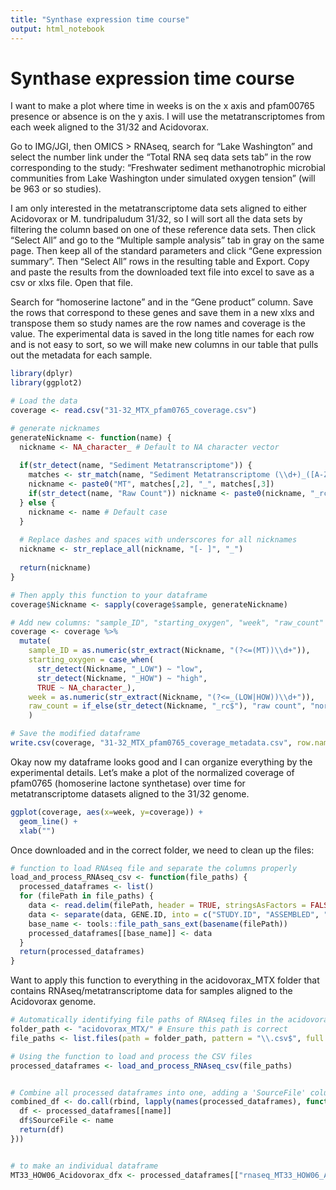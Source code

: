 ```yaml
---
title: "Synthase expression time course"
output: html_notebook
---
```


# Synthase expression time course
I want to make a plot where time in weeks is on the  x axis and pfam00765 presence or absence is on the y axis. I will use the metatranscriptomes from each week aligned to the 31/32 and Acidovorax. 

Go to IMG/JGI, then OMICS > RNAseq, search for "Lake Washington" and select the number link under the "Total RNA seq data sets tab" in the row corresponding to the study: "Freshwater sediment methanotrophic microbial communities from Lake Washington under simulated oxygen tension" (will be 963 or so studies).

I am only interested in the metatranscriptome data sets aligned to either Acidovorax or M. tundripaludum 31/32, so I will sort all the data sets by filtering the column based on one of these reference data sets. Then click "Select All" and go to the "Multiple sample analysis" tab in gray on the same page. Then keep all of the standard parameters and click "Gene expression summary". Then "Select All" rows in the resulting table and Export. Copy and paste the results from the downloaded text file into excel to save as a csv or xlxs file. Open that file.

Search for "homoserine lactone" and in the "Gene product" column. Save the rows that correspond to these genes and save them in a new xlxs and transpose them so study names are the row names and coverage is the value. The experimental data is saved in the long title names for each row and is not easy to sort, so we will make new columns in our table that pulls out the metadata for each sample. 

```r
library(dplyr)
library(ggplot2)
```


```r
# Load the data
coverage <- read.csv("31-32_MTX_pfam0765_coverage.csv")

# generate nicknames
generateNickname <- function(name) {
  nickname <- NA_character_ # Default to NA character vector
  
  if(str_detect(name, "Sediment Metatranscriptome")) {
    matches <- str_match(name, "Sediment Metatranscriptome (\\d+)_([A-Z0-9]+)")
    nickname <- paste0("MT", matches[,2], "_", matches[,3])
    if(str_detect(name, "Raw Count")) nickname <- paste0(nickname, "_rc")
  } else {
    nickname <- name # Default case
  }
  
  # Replace dashes and spaces with underscores for all nicknames
  nickname <- str_replace_all(nickname, "[- ]", "_")
  
  return(nickname)
}

# Then apply this function to your dataframe
coverage$Nickname <- sapply(coverage$sample, generateNickname)

# Add new columns: "sample_ID", "starting_oxygen", "week", "raw_count"
coverage <- coverage %>%
  mutate(
    sample_ID = as.numeric(str_extract(Nickname, "(?<=(MT))\\d+")), 
    starting_oxygen = case_when(
      str_detect(Nickname, "_LOW") ~ "low",
      str_detect(Nickname, "_HOW") ~ "high",
      TRUE ~ NA_character_), 
    week = as.numeric(str_extract(Nickname, "(?<=_(LOW|HOW))\\d+")), 
    raw_count = if_else(str_detect(Nickname, "_rc$"), "raw count", "normalized coverage")
    )

# Save the modified dataframe
write.csv(coverage, "31-32_MTX_pfam0765_coverage_metadata.csv", row.names = FALSE)
```
Okay now my dataframe looks good and I can organize everything by the experimental details. 
Let's make a plot of the normalized coverage of pfam0765 (homoserine lactone synthetase) over time for metatranscriptome datasets aligned to the 31/32 genome. 

```r
ggplot(coverage, aes(x=week, y=coverage)) +
  geom_line() + 
  xlab("")
```


Once downloaded and in the correct folder, we need to clean up the files: 
```r
# function to load RNAseq file and separate the columns properly
load_and_process_RNAseq_csv <- function(file_paths) {
  processed_dataframes <- list()
  for (filePath in file_paths) {
    data <- read.delim(filePath, header = TRUE, stringsAsFactors = FALSE, row.names = "LOCUS.TAG")
    data <- separate(data, GENE.ID, into = c("STUDY.ID", "ASSEMBLED", "gene_id"), sep = " ", extra = "merge", fill = "right")
    base_name <- tools::file_path_sans_ext(basename(filePath))
    processed_dataframes[[base_name]] <- data
  }
  return(processed_dataframes)
}
```
Want to apply this function to everything in the acidovorax_MTX folder that contains RNAseq/metatranscriptome data for samples aligned to the Acidovorax genome. 
```r
# Automatically identifying file paths of RNAseq files in the acidovorax_MT folder
folder_path <- "acidovorax_MTX/" # Ensure this path is correct
file_paths <- list.files(path = folder_path, pattern = "\\.csv$", full.names = TRUE)

# Using the function to load and process the CSV files
processed_dataframes <- load_and_process_RNAseq_csv(file_paths)


# Combine all processed dataframes into one, adding a 'SourceFile' column to each
combined_df <- do.call(rbind, lapply(names(processed_dataframes), function(name) {
  df <- processed_dataframes[[name]]
  df$SourceFile <- name
  return(df)
}))


# to make an individual dataframe
MT33_HOW06_Acidovorax_dfx <- processed_dataframes[["rnaseq_MT33_HOW06_Acidovorax"]]
```

